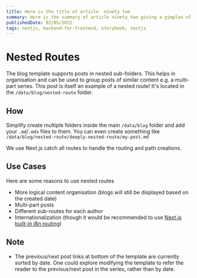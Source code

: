 ```yaml
---
title: Here is the title of article  ninety two
summary: Here is the summary of article ninety two giving a gimplse of the article
publishedDate: 03/05/2022
tags: nextjs, backend-for-frontend, storybook, nextjs
---
```


# Nested Routes

The blog template supports posts in nested sub-folders. This helps in organisation and can be used to group posts of similar content e.g. a multi-part series. This post is itself an example of a nested route! It's located in the `/data/blog/nested-route` folder.

## How

Simplify create multiple folders inside the main `/data/blog` folder and add your `.md`/`.mdx` files to them. You can even create something like `/data/blog/nested-route/deeply-nested-route/my-post.md`

We use Next.js catch all routes to handle the routing and path creations.

## Use Cases

Here are some reasons to use nested routes

- More logical content organisation (blogs will still be displayed based on the created date)
- Multi-part posts
- Different sub-routes for each author
- Internationalization (though it would be recommended to use [Next.js built-in i8n routing](https://nextjs.org/docs/advanced-features/i18n-routing))

## Note

- The previous/next post links at bottom of the template are currently sorted by date. One could explore modifying the template to refer the reader to the previous/next post in the series, rather than by date.
